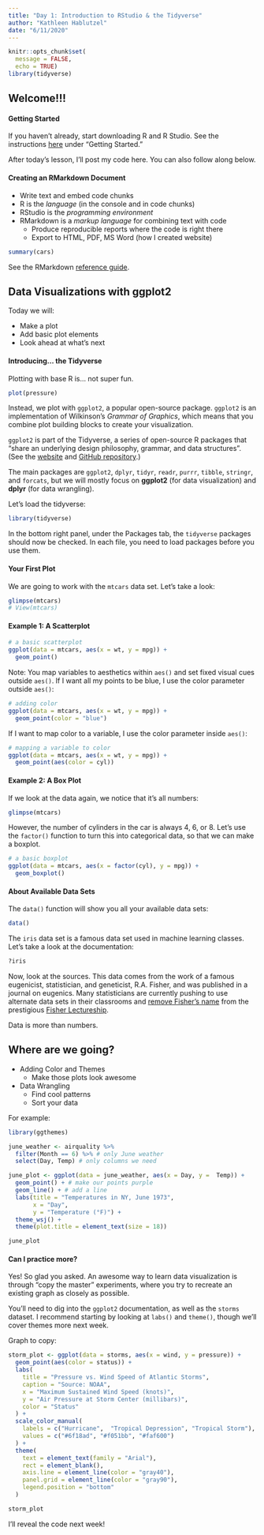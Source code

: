 ```yaml
---
title: "Day 1: Introduction to RStudio & the Tidyverse"
author: "Kathleen Hablutzel"
date: "6/11/2020"
---
```


```r
knitr::opts_chunk$set(
  message = FALSE,
  echo = TRUE)
library(tidyverse)
```

## Welcome!!!

#### Getting Started

If you haven't already, start downloading R and R Studio. See the instructions [here](index.html) under "Getting Started."

After today's lesson, I'll post my code here. You can also follow along below.

#### Creating an RMarkdown Document

* Write text and embed code chunks
* R is the *language* (in the console and in code chunks)
* RStudio is the *programming environment*
* RMarkdown is a *markup language* for combining text with code
    + Produce reproducible reports where the code is right there
    + Export to HTML, PDF, MS Word (how I created website)
    
```r
summary(cars)
```

See the RMarkdown [reference guide](https://rstudio.com/wp-content/uploads/2015/03/rmarkdown-reference.pdf).

## Data Visualizations with ggplot2

Today we will:

* Make a plot
* Add basic plot elements
* Look ahead at what's next

#### Introducing... the Tidyverse

Plotting with base R is… not super fun. 

```r
plot(pressure)
```

Instead, we plot with `ggplot2`, a popular open-source package. `ggplot2` is an implementation of Wilkinson's *Grammar of Graphics*, which means that you combine plot building blocks to create your visualization.

`ggplot2` is part of the Tidyverse, a series of open-source R packages that “share an underlying design philosophy, grammar, and data structures”. (See the [website](https://www.tidyverse.org/) and [GitHub repository](https://github.com/tidyverse/tidyverse).)

The main packages are `ggplot2`, `dplyr`, `tidyr`, `readr`, `purrr`, `tibble`, `stringr`, and `forcats`, but we will mostly focus on **ggplot2** (for data visualization) and **dplyr** (for data wrangling).

Let's load the tidyverse:

```r
library(tidyverse)
```

In the bottom right panel, under the Packages tab, the `tidyverse` packages should now be checked. In each file, you need to load packages before you use them.

#### Your First Plot

We are going to work with the `mtcars` data set. Let's take a look:

```r
glimpse(mtcars)
# View(mtcars)
```


#### Example 1: A Scatterplot

```r
# a basic scatterplot
ggplot(data = mtcars, aes(x = wt, y = mpg)) +
  geom_point()
```

Note: You map variables to aesthetics within `aes()` and set fixed visual cues outside `aes()`. If I want all my points to be blue, I use the color parameter outside `aes()`:

```r
# adding color
ggplot(data = mtcars, aes(x = wt, y = mpg)) +
  geom_point(color = "blue")
```

If I want to map color to a variable, I use the color parameter inside `aes()`:

```r
# mapping a variable to color
ggplot(data = mtcars, aes(x = wt, y = mpg)) +
  geom_point(aes(color = cyl))
```

#### Example 2: A Box Plot

If we look at the data again, we notice that it's all numbers:

```r
glimpse(mtcars)
```

However, the number of cylinders in the car is always 4, 6, or 8. Let's use the `factor()` function to turn this into categorical data, so that we can make a boxplot.

```r
# a basic boxplot
ggplot(data = mtcars, aes(x = factor(cyl), y = mpg)) +
  geom_boxplot()
```

#### About Available Data Sets

The `data()` function will show you all your available data sets:

```r
data()
```

The `iris` data set is a famous data set used in machine learning classes. Let's take a look at the documentation:

```r
?iris
```

Now, look at the sources. This data comes from the work of a famous eugenicist, statistician, and geneticist, R.A. Fisher, and was published in a journal on eugenics. Many statisticians are currently pushing to use alternate data sets in their classrooms and [remove Fisher's name](https://www.change.org/p/american-statistical-association-rename-the-fisher-lecture-after-david-blackwell) from the prestigious [Fisher Lectureship](https://en.wikipedia.org/wiki/R._A._Fisher_Lectureship).

Data is more than numbers.




## Where are we going?

* Adding Color and Themes
    + Make those plots look awesome
* Data Wrangling
    + Find cool patterns
    + Sort your data
    
For example:

```r
library(ggthemes)

june_weather <- airquality %>%
  filter(Month == 6) %>% # only June weather
  select(Day, Temp) # only columns we need

june_plot <- ggplot(data = june_weather, aes(x = Day, y =  Temp)) +
  geom_point() + # make our points purple
  geom_line() + # add a line
  labs(title = "Temperatures in NY, June 1973",
       x = "Day",
       y = "Temperature (°F)") +
  theme_wsj() +
  theme(plot.title = element_text(size = 18))

june_plot
```

#### Can I practice more?

Yes! So glad you asked. An awesome way to learn data visualization is through "copy the master" experiments, where you try to recreate an existing graph as closely as possible.

You'll need to dig into the `ggplot2` documentation, as well as the `storms` dataset. I recommend starting by looking at `labs()` and `theme()`, though we'll cover themes more next week.

Graph to copy:

```r
storm_plot <- ggplot(data = storms, aes(x = wind, y = pressure)) +
  geom_point(aes(color = status)) +
  labs(
    title = "Pressure vs. Wind Speed of Atlantic Storms",
    caption = "Source: NOAA",
    x = "Maximum Sustained Wind Speed (knots)",
    y = "Air Pressure at Storm Center (millibars)",
    color = "Status"
  ) +
  scale_color_manual(
    labels = c("Hurricane",  "Tropical Depression", "Tropical Storm"),
    values = c("#6f18ad", "#f051bb", "#faf600")
  ) +
  theme(
    text = element_text(family = "Arial"),
    rect = element_blank(),
    axis.line = element_line(color = "gray40"),
    panel.grid = element_line(color = "gray90"),
    legend.position = "bottom"
  )

storm_plot
```


I'll reveal the code next week!